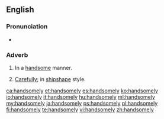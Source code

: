 ==English==

===Pronunciation===
* {{audio|en-us-handsomely.ogg|Audio (US)|lang=en}}

===Adverb===
{{en-adv}}

# In a [[handsome]] manner.
# {{label|en|nautical}} [[carefully|Carefully]]; in [[shipshape]] style.

[[ca:handsomely]]
[[et:handsomely]]
[[es:handsomely]]
[[ko:handsomely]]
[[io:handsomely]]
[[it:handsomely]]
[[hu:handsomely]]
[[ml:handsomely]]
[[my:handsomely]]
[[ja:handsomely]]
[[ps:handsomely]]
[[pl:handsomely]]
[[fi:handsomely]]
[[te:handsomely]]
[[vi:handsomely]]
[[zh:handsomely]]
